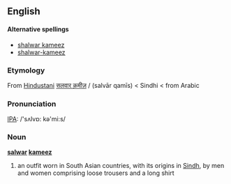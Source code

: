 ==English==
{{wikipedia|salwar kameez}}

====Alternative spellings====
{{rfc-level|Alternative spellings at L4+ not in L3 POS section}}
* [[shalwar kameez]]
* [[shalwar-kameez]]

===Etymology===
From [[Hindustani]] [[सलवार क़मीज़]] / {{FAchar|[[سلوار قمیص]]}} (salvār qamīs) < Sindhi < {{FAchar|[[قمیص]]}} from Arabic

===Pronunciation===
[[IPA]]: /'sʌlvɒ: kə'mi:s/

===Noun===
'''[[salwar]] [[kameez]]'''

# an outfit worn in South Asian countries, with its origins in [[Sindh]], by men and women comprising loose trousers and a long shirt